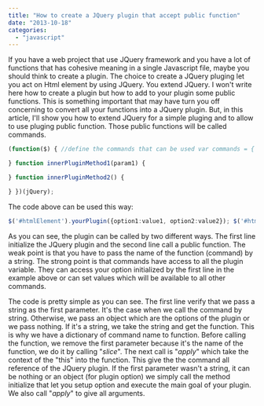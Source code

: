 ```yaml
---
title: "How to create a JQuery plugin that accept public function"
date: "2013-10-18"
categories: 
  - "javascript"
---
```


If you have a web project that use JQuery framework and you have a lot of functions that has cohesive meaning in a single Javascript file, maybe you should think to create a plugin. The choice to create a JQuery pluging let you act on Html element by using JQuery. You extend JQuery. I won't write here how to create a plugin but how to add to your plugin some public functions. This is something important that may have turn you off concerning to convert all your functions into a JQuery plugin. But, in this article, I'll show you how to extend JQuery for a simple pluging and to allow to use pluging public function. Those public functions will be called commands.

```typescript
(function($) { //define the commands that can be used var commands = { publicMethod1Name: innerPluginMethod1, publicMethod2Name: innerPluginMethod2 }; $.fn.yourPlugin = function() { if (typeof arguments\[0\] === 'string') { var property = arguments\[1\]; var args = Array.prototype.slice.call(arguments); //Erase command name which is index 0. args.splice(0, 1); commands\[arguments\[0\]\].apply(this, args); //Execute command with the rest of argument (1...n) } else { initialize.apply(this, arguments); } return this; }; function initialize(options){

} function innerPluginMethod1(param1) {

} function innerPluginMethod2() {

} })(jQuery); 
``` 


The code above can be used this way:

```typescript
$('#htmlElement').yourPlugin({option1:value1, option2:value2}); $('#htmlElement').yourPlugin("innerPluginMethod1", "parameter1"); 
``` 


As you can see, the plugin can be called by two different ways. The first line initialize the JQuery plugin and the second line call a public function. The weak point is that you have to pass the name of the function (command) by a string. The strong point is that commands have access to all the plugin variable. They can access your option initialized by the first line in the example above or can set values which will be available to all other commands.

The code is pretty simple as you can see. The first line verify that we pass a string as the first parameter. It's the case when we call the command by string. Otherwise, we pass an object which are the options of the plugin or we pass nothing. If it's a string, we take the string and get the function. This is why we have a dictionary of command name to function. Before calling the function, we remove the first parameter because it's the name of the function, we do it by calling "_slice_". The next call is "_apply_" which take the context of the "this" into the function. This give the the command all reference of the JQuery plugin. If the first parameter wasn't a string, it can be nothing or an object (for plugin option) we simply call the method initialize that let you setup option and execute the main goal of your plugin. We also call "_apply_" to give all arguments.
